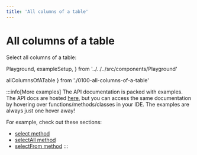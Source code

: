 ```yaml
---
title: 'All columns of a table'
---
```


# All columns of a table

Select all columns of a table:

  Playground,
  exampleSetup,
} from '../../../src/components/Playground'

  allColumnsOfATable
} from './0100-all-columns-of-a-table'

<div style={{ marginBottom: '1em' }}>
  <Playground code={allColumnsOfATable} setupCode={exampleSetup} />
</div>

:::info[More examples]
The API documentation is packed with examples. The API docs are hosted [here](https://kysely-org.github.io/kysely-apidoc/),
but you can access the same documentation by hovering over functions/methods/classes in your IDE. The examples are always
just one hover away!

For example, check out these sections:
 - [select method](https://kysely-org.github.io/kysely-apidoc/interfaces/SelectQueryBuilder.html#select)
 - [selectAll method](https://kysely-org.github.io/kysely-apidoc/interfaces/SelectQueryBuilder.html#selectAll)
 - [selectFrom method](https://kysely-org.github.io/kysely-apidoc/classes/Kysely.html#selectFrom)
:::
